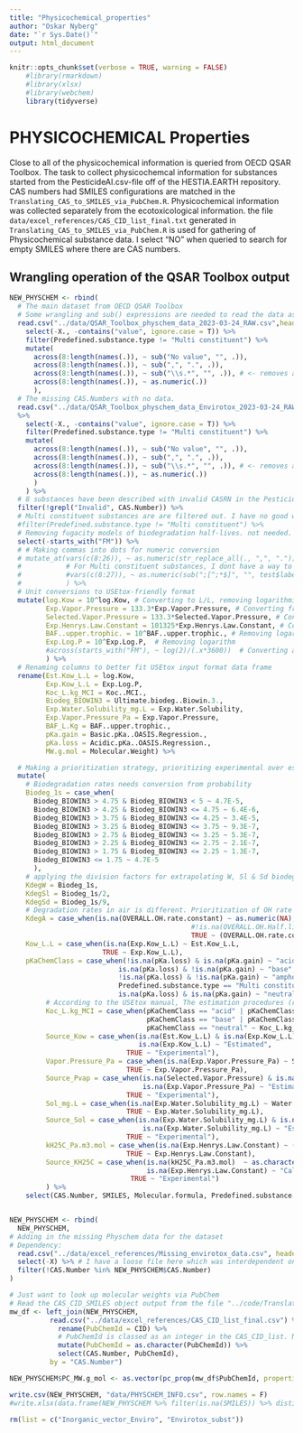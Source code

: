 ```yaml
---
title: "Physicochemical_properties"
author: "Oskar Nyberg"
date: "`r Sys.Date()`"
output: html_document
---
```


```r
knitr::opts_chunk$set(verbose = TRUE, warning = FALSE)
    #library(rmarkdown)
    #library(xlsx)
    #library(webchem)
    library(tidyverse)
```

# PHYSICOCHEMICAL Properties 
Close to all of the physicochemical information is queried from OECD QSAR Toolbox. The task to collect physicochemcal information for substances started from the PesticideAI.csv-file off of the HESTIA.EARTH repository. CAS numbers had SMILES configurations are matched in the `Translating_CAS_to_SMILES_via_PubChem.R`. Physicochemical information was collected separately from the ecotoxicological information.
the file `data/excel_references/CAS_CID_list_final.txt` generated in `Translating_CAS_to_SMILES_via_PubChem.R` is used for gathering of Physicochemical substance data. I select "NO" when queried to search for empty SMILES where there are CAS numbers.

## Wrangling operation of the QSAR Toolbox output
```r

NEW_PHYSCHEM <- rbind(
  # The main dataset from OECD QSAR Toolbox
  # Some wrangling and sub() expressions are needed to read the data as a useful format from the raw output. But this enables reading of an unprocessed raw output file from OECD QSAR Toolbox
  read.csv("../data/QSAR_Toolbox_physchem_data_2023-03-24_RAW.csv",header = T, sep = "\t", na.strings = "", fileEncoding = "UTF-16LE",  stringsAsFactors = FALSE) %>% 
    select(-X., -contains("value", ignore.case = T)) %>% 
    filter(Predefined.substance.type != "Multi constituent") %>% 
    mutate(
      across(8:length(names(.)), ~ sub("No value", "", .)),
      across(8:length(names(.)), ~ sub(",", ".", .)),
      across(8:length(names(.)), ~ sub("\\s.*", "", .)), # <- removes anything after a blankspace which works great for removing all unit annotations!
      across(8:length(names(.)), ~ as.numeric(.))
      ), 
  # The missing CAS.Numbers with no data.
  read.csv("../data/QSAR_Toolbox_physchem_data_Envirotox_2023-03-24_RAW.csv",header = T, sep = "\t", na.strings = "", fileEncoding = "UTF-16LE",  stringsAsFactors = FALSE)
  %>% 
    select(-X., -contains("value", ignore.case = T)) %>% 
    filter(Predefined.substance.type != "Multi constituent") %>% 
    mutate(
      across(8:length(names(.)), ~ sub("No value", "", .)),
      across(8:length(names(.)), ~ sub(",", ".", .)),
      across(8:length(names(.)), ~ sub("\\s.*", "", .)), # <- removes anything after a blankspace which works great for removing all unit annotations!
      across(8:length(names(.)), ~ as.numeric(.))
      )
    ) %>% 
  # 8 substances have been described with invalid CASRN in the PesticideAI.csv file. 
  filter(!grepl("Invalid", CAS.Number)) %>% 
  # Multi constituent substances are are filtered out. I have no good way to deal with these substances (YET!)
  #filter(Predefined.substance.type != "Multi constituent") %>% 
  # Removing fugacity models of biodegradation half-lives. not needed.
  select(-starts_with("FM")) %>% 
  # # Making commas into dots for numeric conversion
  # mutate_at(vars(c(8:26)), ~ as.numeric(str_replace_all(., ",", "."))
  #           # For Multi constituent substances, I dont have a way to deal with the delimiters ";" across the whole dataset. NAs are being introduced across instead. I skip these substaces for now.
  #           #vars(c(8:27)), ~ as.numeric(sub(";[^;*$]", "", test$label)) 
  #           ) %>% 
  # Unit conversions to USEtox-friendly format
  mutate(log.Kow = 10^log.Kow, # Converting to L/L, removing logarithmic value
         Exp.Vapor.Pressure = 133.3*Exp.Vapor.Pressure, # Converting from mmHg to Pascal
         Selected.Vapor.Pressure = 133.3*Selected.Vapor.Pressure, # Converting from mmHg to Pascal
         Exp.Henrys.Law.Constant = 101325*Exp.Henrys.Law.Constant, # Converting from atm to Pa
         BAF..upper.trophic. = 10^BAF..upper.trophic., # Removing logarithmm
         Exp.Log.P = 10^Exp.Log.P,  # Removing logarithm
         #across(starts_with("FM"), ~ log(2)/(.x*3600))  # Converting all half-time(h) into degradation rates 1/s ###(VERY EFFICIENT OPERATION COMPARED TO PREVIOUS CONVERSIONS!!!) ###
         ) %>% 
  # Renaming columns to better fit USEtox input format data frame
  rename(Est.Kow_L.L = log.Kow,
         Exp.Kow_L.L = Exp.Log.P,
         Koc_L.kg_MCI = Koc..MCI.,
         Biodeg_BIOWIN3 = Ultimate.biodeg..Biowin.3.,
         Exp.Water.Solubility_mg.L = Exp.Water.Solubility,
         Exp.Vapor.Pressure_Pa = Exp.Vapor.Pressure,
         BAF_L.Kg = BAF..upper.trophic.,
         pKa.gain = Basic.pKa..OASIS.Regression.,
         pKa.loss = Acidic.pKa..OASIS.Regression.,
         MW.g.mol = Molecular.Weight) %>% 

  # Making a prioritization strategy, prioritizing experimental over estimated data into a new column, with an annotation column.
  mutate(
    # Biodegradation rates needs conversion from probability
    Biodeg_1s = case_when(
      Biodeg_BIOWIN3 > 4.75 & Biodeg_BIOWIN3 < 5 ~ 4.7E-5,
      Biodeg_BIOWIN3 > 4.25 & Biodeg_BIOWIN3 <= 4.75 ~ 6.4E-6,
      Biodeg_BIOWIN3 > 3.75 & Biodeg_BIOWIN3 <= 4.25 ~ 3.4E-5,
      Biodeg_BIOWIN3 > 3.25 & Biodeg_BIOWIN3 <= 3.75 ~ 9.3E-7,
      Biodeg_BIOWIN3 > 2.75 & Biodeg_BIOWIN3 <= 3.25 ~ 5.3E-7,
      Biodeg_BIOWIN3 > 2.25 & Biodeg_BIOWIN3 <= 2.75 ~ 2.1E-7,
      Biodeg_BIOWIN3 > 1.75 & Biodeg_BIOWIN3 <= 2.25 ~ 1.3E-7,
      Biodeg_BIOWIN3 <= 1.75 ~ 4.7E-5
      ),
    # applying the division factors for extrapolating W, Sl & Sd biodegradation rates with 1:2:9 respectively, according to Usetox manual.
    KdegW = Biodeg_1s,
    KdegSl = Biodeg_1s/2,
    KdegSd = Biodeg_1s/9,
    # Degradation rates in air is different. Prioritization of OH rate constant method, taking Episuite's SUMMARY (AOP v1.92): HYDROXYL RADICALS (25 deg C) 
    KdegA = case_when(is.na(OVERALL.OH.rate.constant) ~ as.numeric(NA),
                                             #!is.na(OVERALL.OH.Half.life_d) & is.na(OVERALL.OH.rate.constant_cm3_molecule.sec) ~ log(2)/(OVERALL.OH.Half.life_d*86400),
                                             TRUE ~ (OVERALL.OH.rate.constant * 1.5E6)/2),
    Kow_L.L = case_when(is.na(Exp.Kow_L.L) ~ Est.Kow_L.L,
                       TRUE ~ Exp.Kow_L.L),
    pKaChemClass = case_when(!is.na(pKa.loss) & is.na(pKa.gain) ~ "acid",
                           is.na(pKa.loss) & !is.na(pKa.gain) ~ "base",
                           !is.na(pKa.loss) & !is.na(pKa.gain) ~ "amphoter",
                           Predefined.substance.type == "Multi constituent" ~ "undefined",
                           is.na(pKa.loss) & is.na(pKa.gain) ~ "neutral"),
         # According to the USEtox manual, The estimation procedures (regression equations) are only suitable under certain conditions. "The regressions used in USEtox for calculating the Koc for the electrolytes are suited for acids within the pKa range 0–12 and with a log Kow between -2.18 and 8.50. For bases the pKa needs to be above 2 and log Kow is between -1.66 and 7.03 (Franco & Trapp 2008)."
         Koc_L.kg_MCI = case_when(pKaChemClass == "acid" | pKaChemClass == "amphoter" & pKa.loss <12 & pKa.loss > 0 & log(Kow_L.L) >= -2.18 & log(Kow_L.L) <= 8.5  ~ Koc_L.kg_MCI,
                                  pKaChemClass == "base" | pKaChemClass == "amphoter" & pKa.gain >2 & log(Kow_L.L) >= -1.66 & log(Kow_L.L) <= 7.03 ~ Koc_L.kg_MCI,
                                  pKaChemClass == "neutral" ~ Koc_L.kg_MCI),
         Source_Kow = case_when(is.na(Est.Kow_L.L) & is.na(Exp.Kow_L.L) ~ "",
                                is.na(Exp.Kow_L.L) ~ "Estimated",
                             TRUE ~ "Experimental"),
         Vapor.Pressure_Pa = case_when(is.na(Exp.Vapor.Pressure_Pa) ~ Selected.Vapor.Pressure,
                             TRUE ~ Exp.Vapor.Pressure_Pa),
         Source_Pvap = case_when(is.na(Selected.Vapor.Pressure) & is.na(Exp.Vapor.Pressure_Pa) ~ as.character(NA),
                                 is.na(Exp.Vapor.Pressure_Pa) ~ "Estimated",
                             TRUE ~ "Experimental"),
         Sol_mg.L = case_when(is.na(Exp.Water.Solubility_mg.L) ~ Water.Solubility,
                             TRUE ~ Exp.Water.Solubility_mg.L),
         Source_Sol = case_when(is.na(Exp.Water.Solubility_mg.L) & is.na(Water.Solubility) ~ as.character(NA),
                                 is.na(Exp.Water.Solubility_mg.L) ~ "Estimated",
                             TRUE ~ "Experimental"),
         kH25C_Pa.m3.mol = case_when(is.na(Exp.Henrys.Law.Constant) ~ (Vapor.Pressure_Pa*MW.g.mol)/Sol_mg.L, 
                             TRUE ~ Exp.Henrys.Law.Constant),
         Source_KH25C = case_when(is.na(kH25C_Pa.m3.mol)  ~ as.character(NA),
                                  is.na(Exp.Henrys.Law.Constant) ~ "Calculated",
                              TRUE ~ "Experimental")
         ) %>% 
    select(CAS.Number, SMILES, Molecular.formula, Predefined.substance.type, MW.g.mol, pKaChemClass, pKa.gain, pKa.loss, Kow_L.L, Koc_L.kg_MCI, kH25C_Pa.m3.mol, Vapor.Pressure_Pa, Sol_mg.L, KdegA, KdegW, KdegSl, KdegSd, BAF_L.Kg, starts_with("Source"))


NEW_PHYSCHEM <- rbind(
  NEW_PHYSCHEM,
# Adding in the missing Physchem data for the dataset
# Dependency: 
  read.csv("../data/excel_references/Missing_envirotox_data.csv", header = T, sep = ",") %>% 
  select(-X) %>% # I have a loose file here which was interdependent on the HESTIA_HC20_DB.Rmd file. This let go of dependency.
  filter(!CAS.Number %in% NEW_PHYSCHEM$CAS.Number)
)


```


```r
# Just want to look up molecular weights via PubChem
# Read the CAS_CID_SMILES object output from the file "../code/Translating_CAS-to_SMILES_via_PubChem.R"
mw_df <- left_join(NEW_PHYSCHEM, 
          read.csv("../data/excel_references/CAS_CID_list_final.csv") %>% 
            rename(PubChemId = CID) %>% 
            # PubChemId is classed as an integer in the CAS_CID_list. Need it to be character class
            mutate(PubChemId = as.character(PubChemId)) %>% 
            select(CAS.Number, PubChemId), 
          by = "CAS.Number")

NEW_PHYSCHEM$PC_MW.g_mol <- as.vector(pc_prop(mw_df$PubChemId, properties = "MolecularWeight", verbose = T)[[2]])

```

```r
write.csv(NEW_PHYSCHEM, "data/PHYSCHEM_INFO.csv", row.names = F)
#write.xlsx(data.frame(NEW_PHYSCHEM %>% filter(is.na(SMILES)) %>% distinct(CAS.Number)), "Missing_Physchem_CAS.xlsx", sheetName = "DATA", col.names = T, row.names = F, showNA = F)

rm(list = c("Inorganic_vector_Enviro", "Envirotox_subst"))

```



